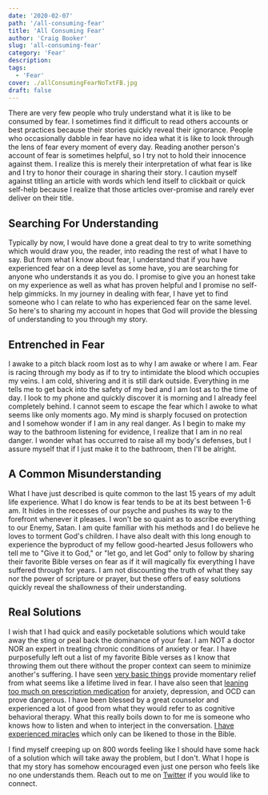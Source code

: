 ```yaml
---
date: '2020-02-07'
path: '/all-consuming-fear'
title: 'All Consuming Fear'
author: 'Craig Booker'
slug: 'all-consuming-fear'
category: 'Fear'
description:
tags:
  - 'Fear'
cover: ./allConsumingFearNoTxtFB.jpg
draft: false
---
```


There are very few people who truly understand what it is like to be consumed by fear. I sometimes find it difficult to read others accounts or best practices because their stories quickly reveal their ignorance. People who occasionally dabble in fear have no idea what it is like to look through the lens of fear every moment of every day. Reading another person's account of fear is sometimes helpful, so I try not to hold their innocence against them. I realize this is merely their interpretation of what fear is like and I try to honor their courage in sharing their story. I caution myself against titling an article with words which lend itself to clickbait or quick self-help because I realize that those articles over-promise and rarely ever deliver on their title.

## Searching For Understanding

Typically by now, I would have done a great deal to try to write something which would draw you, the reader, into reading the rest of what I have to say. But from what I know about fear, I understand that if you have experienced fear on a deep level as some have, you are searching for anyone who understands it as you do. I promise to give you an honest take on my experience as well as what has proven helpful and I promise no self-help gimmicks. In my journey in dealing with fear, I have yet to find someone who I can relate to who has experienced fear on the same level. So here's to sharing my account in hopes that God will provide the blessing of understanding to you through my story.

## Entrenched in Fear

I awake to a pitch black room lost as to why I am awake or where I am. Fear is racing through my body as if to try to intimidate the blood which occupies my veins. I am cold, shivering and it is still dark outside. Everything in me tells me to get back into the safety of my bed and I am lost as to the time of day. I look to my phone and quickly discover it is morning and I already feel completely behind. I cannot seem to escape the fear which I awoke to what seems like only moments ago. My mind is sharply focused on protection and I somehow wonder if I am in any real danger. As I begin to make my way to the bathroom listening for evidence, I realize that I am in no real danger. I wonder what has occurred to raise all my body's defenses, but I assure myself that if I just make it to the bathroom, then I'll be alright.

## A Common Misunderstanding

What I have just described is quite common to the last 15 years of my adult life experience. What I do know is fear tends to be at its best between 1-6 am. It hides in the recesses of our psyche and pushes its way to the forefront whenever it pleases. I won't be so quaint as to ascribe everything to our Enemy, Satan. I am quite familiar with his methods and I do believe he loves to torment God's children. I have also dealt with this long enough to experience the byproduct of my fellow good-hearted Jesus followers who tell me to "Give it to God," or "let go, and let God" only to follow by sharing their favorite Bible verses on fear as if it will magically fix everything I have suffered through for years. I am not discounting the truth of what they say nor the power of scripture or prayer, but these offers of easy solutions quickly reveal the shallowness of their understanding.

## Real Solutions

I wish that I had quick and easily pocketable solutions which would take away the sting or peal back the dominance of your fear. I am NOT a doctor NOR an expert in treating chronic conditions of anxiety or fear. I have purposefully left out a list of my favorite Bible verses as I know that throwing them out there without the proper context can seem to minimize another's suffering. I have seen [very basic things](https://craigbooker.com/blog/getting-outside-your-head/) provide momentary relief from what seems like a lifetime lived in fear. I have also seen that [leaning too much on prescription medication](https://craigbooker.com/blog/houston-we-have-a-problem/) for anxiety, depression, and OCD can prove dangerous. I have been blessed by a great counselor and experienced a lot of good from what they would refer to as cognitive behavioral therapy. What this really boils down to for me is someone who knows how to listen and when to interject in the conversation. [I have experienced miracles](https://craigbooker.com/blog/a-bizarre-confidence/) which only can be likened to those in the Bible.

I find myself creeping up on 800 words feeling like I should have some hack of a solution which will take away the problem, but I don't. What I hope is that my story has somehow encouraged even just one person who feels like no one understands them. Reach out to me on [Twitter](https://twitter.com/craigbooker) if you would like to connect.
